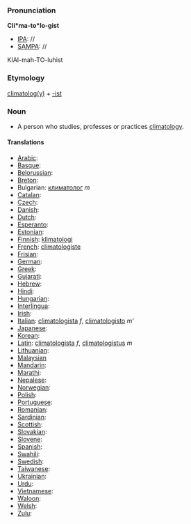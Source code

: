 ===Pronunciation===

'''Cli*ma-to*lo-gist'''
*[[IPA]]: //
*[[SAMPA]]: //
KIAI-mah-TO-luhist
===Etymology===

[[climatology|climatolog(y)]] + [[-ist]]

=== Noun ===

*A person who studies, professes or practices [[climatology]].

====Translations====

*[[Arabic]]:
*[[Basque]]:
*[[Belorussian]]:
*[[Breton]]:
*Bulgarian: [[климатолог]] ''m''
*[[Catalan]]:
*[[Czech]]:
*[[Danish]]:
*[[Dutch]]:
*[[Esperanto]]:
*[[Estonian]]:
*[[Finnish]]: [[klimatologi]]
*[[French]]: [[climatologiste]]
*[[Frisian]]:
*[[German]]:
*[[Greek]]:
*[[Gujarati]]:
*[[Hebrew]]:
*[[Hindi]]:
*[[Hungarian]]: 
*[[Interlingua]]:
*[[Irish]]:
*[[Italian]]: [[climatologista]] ''f'', [[climatologisto]] ''m'''
*[[Japanese]]:
*[[Korean]]:
*[[Latin]]: [[climatologista]] ''f'', [[climatologistus]] ''m''
*[[Lithuanian]]:
*[[Malaysian]]
*[[Mandarin]]:
*[[Marathi]]:
*[[Nepalese]]:
*[[Norwegian]]:
*[[Polish]]:
*[[Portuguese]]:
*[[Romanian]]:
*[[Sardinian]]:
*[[Scottish]]:
*[[Slovakian]]:
*[[Slovene]]:
*[[Spanish]]:
*[[Swahili]]:
*[[Swedish]]:
*[[Taiwanese]]:
*[[Ukrainian]]:
*[[Urdu]]:
*[[Vietnamese]]:
*[[Waloon]]:
*[[Welsh]]:
*[[Zulu]]: